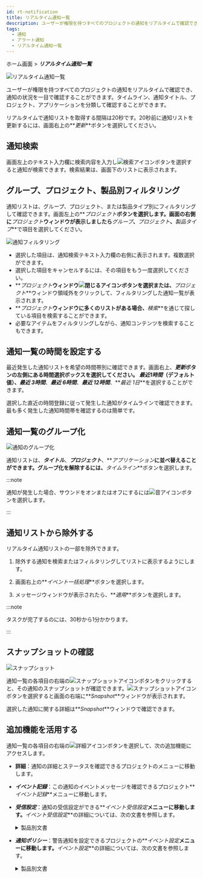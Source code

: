 ```yaml
---
id: rt-notification
title: リアルタイム通知一覧
description: ユーザーが権限を持つすべてのプロジェクトの通知をリアルタイムで確認でき、通知状況を一目で確認することができます。
tags:
  - 通知
  - アラート通知
  - リアルタイム通知一覧
---
```


ホーム画面 > **_リアルタイム通知一覧_**

![リアルタイム通知一覧](/img/rt-notification.png)

ユーザーが権限を持つすべてのプロジェクトの通知をリアルタイムで確認でき、通知の状況を一目で確認することができます。タイムライン、通知タイトル、プロジェクト、アプリケーションを分類して確認することができます。

リアルタイムで通知リストを取得する間隔は20秒です。20秒前に通知リストを更新するには、画面右上の**_更新_**ボタンを選択してください。

## 通知検索

画面左上のテキスト入力欄に検索内容を入力し![検索アイコン](/img/ico-search.svg)ボタンを選択すると通知が検索できます。検索結果は、画面下のリストに表示されます。

## グループ、プロジェクト、製品別フィルタリング

通知リストは、グループ、プロジェクト、または製品タイプ別にフィルタリングして確認できます。画面左上の**_プロジェクト_**ボタンを選択します。画面の右側に**_プロジェクト_**ウィンドウが表示しましたら**_グループ_**、**_プロジェクト_**、**_製品タイプ_**で項目を選択してください。

![通知フィルタリング](/img/rt-notification-filter.png)

-   選択した項目は、通知検索テキスト入力欄の右側に表示されます。複数選択ができます。
-   選択した項目をキャンセルするには、その項目をもう一度選択してください。
-   **_プロジェクト_**ウィンドウ![閉じるアイコン](/img/ico-close.svg)ボタンを選択または、**_プロジェクト_**ウィンドウ領域外をクリックして、フィルタリングした通知一覧が表示されます。
-   **_プロジェクト_**ウィンドウに多くのリストがある場合、**_検索_**を通じて探している項目を検索することができます。
-   必要なアイテムをフィルタリングしながら、通知コンテンツを検索することもできます。

## 通知一覧の時間を設定する

最近発生した通知リストを希望の時間帯別に確認できます。画面右上、**_更新_**ボタンの左側にある時間選択ボックスを選択してください。 **_最近1時間_**（デフォルト値）、**_最近 3時間_**、**_最近 6時間_**、**_最近 12時間_**、**_最近 1日_**を選択することができます。

選択した直近の時間登録に従って発生した通知がタイムラインで確認できます。最も多く発生した通知時間帯を確認するのは簡単です。

## 通知一覧のグループ化

![通知のグループ化](/img/rt-notification-grouping.png)

通知リストは、**_タイトル_**、**_プロジェクト_**、**_アプリケーション_**に並べ替えることができます。グループ化を解除するには、**_タイムライン_**ボタンを選択します。

:::note

通知が発生した場合、サウンドをオンまたはオフにするには![音アイコン](/img/ico-noti-sound.svg)ボタンを選択します。

:::

## 通知リストから除外する

リアルタイム通知リストの一部を除外できます。 

1.  除外する通知を検索またはフィルタリングしてリストに表示するようにします。 

2.  画面右上の**_イベント一括処理_**ボタンを選択します。

3.  メッセージウィンドウが表示されたら、**_適用_**ボタンを選択します。

:::note

タスクが完了するのには、30秒から1分かかります。

:::

## スナップショットの確認

![スナップショット](/img/rt-notification-snapshot.png)

通知一覧の各項目の右端の![スナップショットアイコン](/img/ico-detail.svg)ボタンをクリックすると、その通知のスナップショットが確認できます。![スナップショットアイコン](/img/ico-detail.svg)ボタンを選択すると画面の右端に**_Snapshot_**ウィンドウが表示されます。

選択した通知に関する詳細は**_Snapshot_**ウィンドウで確認できます。

## 追加機能を活用する

通知一覧の各項目の右端の![詳細アイコン](/img/ico-more.svg)ボタンを選択して、次の追加機能にアクセスします。

-   **詳細**：通知の詳細とステータスを確認できるプロジェクトのメニューに移動します。

-   **_イベント記録_**：この通知のイベントメッセージを確認できるプロジェクト**_イベント記録_**メニューに移動します。

-   **_受信設定_**：通知の受信設定ができる**_イベント受信設定_**メニューに移動します。**_イベント受信設定_**の詳細については、次の文書を参照します。

    <details>
    <summary>製品別文書</summary>

    -   アプリケーションモニタリング > [アラート通知の受信設定](../java/set-receive-event)
    -   サーバーモニタリング > [アラート通知の受信設定](../server/set-receive-event)
    -   データベースモニタリング > [アラート通知の受信設定](../mysql/set-receive-event)
    -   Kubernetesモニタリング > [アラート通知の受信設定](../kubernetes/set-receive-event)
    -   Amazon ECS > [アラート通知の受信設定](../amazon-ecs/set-receive-event)
    -   Amazon CloudWatch > [アラート通知の受信設定](../amazon-cloudwatch/set-receive-event)
    -   Azure Monitor > [アラート通知の受信設定](../azure/set-receive-event)
    -   Naver Cloud Monitoring > [アラート通知の受信設定](../ncloud/set-receive-event)
    -   Oracle Cloud Monitor > [アラート通知の受信設定](../oracle-cloud/set-receive-event)

    </details>

-   **_通知ポリシー_**：警告通知を設定できるプロジェクトの**_イベント設定_**メニューに移動します。**_イベント設定_**の詳細については、次の文書を参照します。

    <details>
    <summary>製品別文書</summary>

    -   [アプリケーションアラート通知](../java/apm-set-notice)
    -   [サーバーアラート通知](../server/set-notice)
    -   [データベースアラート通知](../mysql/set-notice)
    -   [コンテナアラート通知](../kubernetes/set-notice)
    -   [ログ通知の設定](../log/set-notice)
    -   Amazon ECS > [メトリックアラート](../amazon-ecs/metric-warning-notice)
    -   Amazon CloudWatch > [メトリックアラート](../amazon-cloudwatch/metric-warning-notice)
    -   Azure Monitor > [メトリックアラート](../azure/metric-warning-notice)
    -   Naver Cloud Monitoring > [メトリックアラート](../ncloud/metric-warning-notice)
    -   Oracle Cloud Monitor > [メトリックアラート](../oracle-cloud/metric-warning-notice)

    </details>
